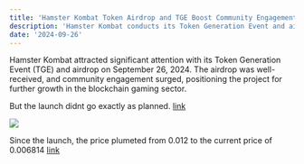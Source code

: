 ```yaml
---
title: 'Hamster Kombat Token Airdrop and TGE Boost Community Engagement'
description: 'Hamster Kombat conducts its Token Generation Event and airdrop, generating buzz within the community.'
date: '2024-09-26'
---
```


Hamster Kombat attracted significant attention with its Token Generation Event (TGE) and airdrop on September 26, 2024. The airdrop was well-received, and community engagement surged, positioning the project for further growth in the blockchain gaming sector.

But the launch didnt go exactly as planned. [link](https://cointelegraph.com/news/hamster-kombat-token-price-plunges-exchange-debut)
<div className='mx-auto'>
    <img src='https://gateway.pinata.cloud/ipfs/QmUfTZFdYZxbCRQRMZcYFSPKdK2zzgunTMCo9di686426T' />
</div>

Since the launch, the price plumeted from 0.012 to the current price of 0.006814 [link](https://cointelegraph.com/news/hamster-kombat-token-price-plunges-exchange-debut)

